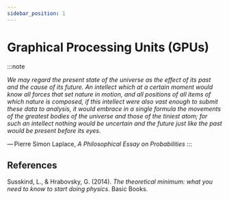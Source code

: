 ```yaml
---
sidebar_position: 1
---
```


# Graphical Processing Units (GPUs)

:::note

_We may regard the present state of the universe as the effect of its past and the cause of its future. An intellect which at a certain moment would know all forces that set nature in motion, and all positions of all items of which nature is composed, if this intellect were also vast enough to submit these data to analysis, it would embrace in a single formula the movements of the greatest bodies of the universe and those of the tiniest atom; for such an intellect nothing would be uncertain and the future just like the past would be present before its eyes._

— Pierre Simon Laplace, _A Philosophical Essay on Probabilities_
:::

## References

Susskind, L., & Hrabovsky, G. (2014). _The theoretical minimum: what you need to know to start doing physics_. Basic Books.


<FrillEmbeddedWidget />

